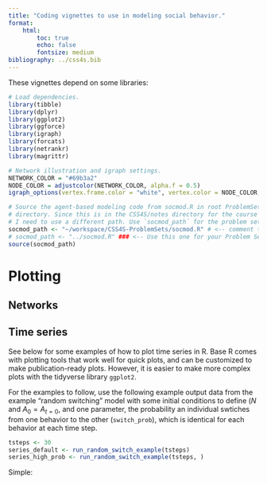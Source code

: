 ```yaml
---
title: "Coding vignettes to use in modeling social behavior."
format:
    html:
        toc: true
        echo: false
        fontsize: medium
bibliography: ../css4s.bib
---
```


These vignettes depend on some libraries:

```r

# Load dependencies.
library(tibble)
library(dplyr)
library(ggplot2)
library(ggforce)
library(igraph)
library(forcats)
library(netrankr)
library(magrittr)

# Network illustration and igraph settings.
NETWORK_COLOR = "#69b3a2"
NODE_COLOR = adjustcolor(NETWORK_COLOR, alpha.f = 0.5)
igraph_options(vertex.frame.color = "white", vertex.color = NODE_COLOR, vertex.label.color = "black")

# Source the agent-based modeling code from socmod.R in root ProblemSets
# directory. Since this is in the CSS4S/notes directory for the course website
# I need to use a different path. Use `socmod_path` for the problem set.
socmod_path <- "~/workspace/CSS4S-ProblemSets/socmod.R" # <-- comment this out for your problem set 
# socmod_path <- "../socmod.R" ### <-- Use this one for your Problem Set
source(socmod_path)
```

# Plotting

## Networks



## Time series

See below for some examples of how to plot time series in R. Base R comes with plotting tools that work well for quick plots, and can be customized to make publication-ready plots. However, it is easier to make more complex plots with the tidyverse library `ggplot2`. 

For the examples to follow, use the following example output data from the example "random switching" model with some initial conditions to define ($N$ and $A_0 = A_{t=0}$, and one parameter, the probability an individual swtiches from one behavior to the other (`switch_prob`), which is identical for each behavior at each time step. 

```r
tsteps <- 30
series_default <- run_random_switch_example(tsteps)
series_high_prob <- run_random_switch_example(tsteps, )
```


Simple: